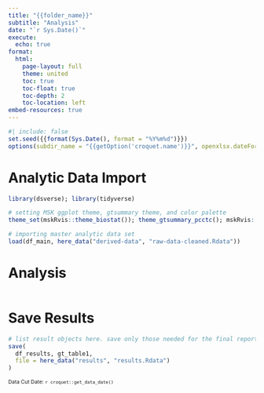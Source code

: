 ```yaml
---
title: "{{folder_name}}"
subtitle: "Analysis"
date: "`r Sys.Date()`"
execute: 
  echo: true
format:
  html:
    page-layout: full
    theme: united
    toc: true
    toc-float: true
    toc-depth: 2
    toc-location: left
embed-resources: true
---
```


```r
#| include: false
set.seed({{format(Sys.Date(), format = "%Y%m%d")}})
options(subdir_name = "{{getOption('croquet.name')}}", openxlsx.dateFormat = "yyyy-mm-dd")
```

# Analytic Data Import

```r
library(dsverse); library(tidyverse)

# setting MSK ggplot theme, gtsummary theme, and color palette
theme_set(mskRvis::theme_biostat()); theme_gtsummary_pcctc(); mskRvis::set_msk_palette()

# importing master analytic data set
load(df_main, here_data("derived-data", "raw-data-cleaned.Rdata"))
```


# Analysis

```r

```

# Save Results

```r
# list result objects here. save only those needed for the final report
save(
  df_results, gt_table1,
  file = here_data("results", "results.Rdata")
)
```

::: {style="font-size: 75%;"}
Data Cut Date: `r croquet::get_data_date()`
:::
